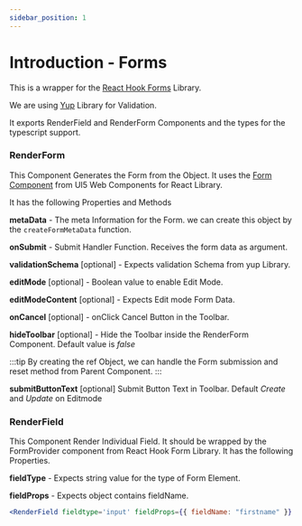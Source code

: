 ```yaml
---
sidebar_position: 1
---
```


# Introduction - Forms

This is a wrapper for the [React Hook Forms](https://react-hook-form.com/) Library.

We are using [Yup](https://github.com/jquense/yup) Library for Validation.

It exports RenderField and RenderForm Components and the types for the typescript support.

### RenderForm

This Component Generates the Form from the Object. It uses the [Form Component](https://sap.github.io/ui5-webcomponents-react/?path=/docs/layouts-floorplans-form--default-story) from UI5 Web Components for React Library.

It has the following Properties and Methods

**metaData** - The meta Information for the Form. we can create this object by the `createFormMetaData` function.

**onSubmit** - Submit Handler Function. Receives the form data as argument.

**validationSchema** [optional] - Expects validation Schema from yup Library.

**editMode** [optional] - Boolean value to enable Edit Mode.

**editModeContent** [optional] - Expects Edit mode Form Data.

**onCancel** [optional] - onClick Cancel Button in the Toolbar.

**hideToolbar** [optional] - Hide the Toolbar inside the RenderForm Component. Default value is _false_

:::tip
By creating the ref Object, we can handle the Form submission and reset method from Parent Component.
:::

**submitButtonText** [optional] Submit Button Text in Toolbar. Default _Create_ and _Update_ on Editmode

### RenderField

This Component Render Individual Field. It should be wrapped by the FormProvider component from React Hook Form Library. It has the following Properties.

**fieldType** - Expects string value for the type of Form Element.

**fieldProps** - Expects object contains fieldName.

```jsx
<RenderField fieldtype='input' fieldProps={{ fieldName: "firstname" }} />
```
